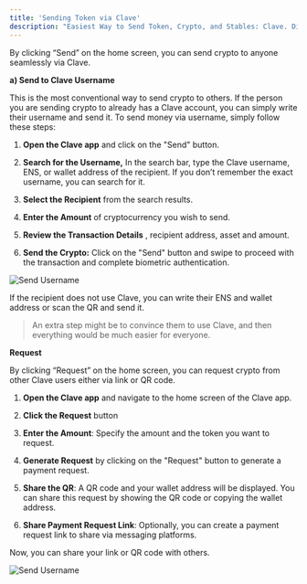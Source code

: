 ```yaml
---
title: 'Sending Token via Clave'
description: "Easiest Way to Send Token, Crypto, and Stables: Clave. Discover how effortlessly you can transfer funds with Clave's user-friendly features. Whether you're sending to a username, creating a magic link, or requesting crypto, Clave simplifies the process and ensures secure transactions. Follow our detailed guide to learn how to make the most of Clave's seamless money transfer capabilities."
---
```



By clicking “Send” on the home screen, you can send crypto to anyone seamlessly via Clave.

**a) Send to Clave Username**

This is the most conventional way to send crypto to others. If the person you are sending crypto to already has a Clave account, you can simply write their username and send it. To send money via username, simply follow these steps: 

1. **Open the Clave app** and click on the "Send" button.
2. **Search for the Username,** In the search bar, type the Clave username, ENS, or wallet address of the recipient. If you don’t remember the exact username, you can search for it.

3. **Select the Recipient** from the search results. 

4. **Enter the Amount** of cryptocurrency you wish to send.

5. **Review the Transaction Details** , recipient address, asset and amount.

6. **Send the Crypto:** Click on the "Send" button and swipe to proceed with the transaction and complete biometric authentication.

![Send Username](./images/sendtoken1.png)

If the recipient does not use Clave, you can write their ENS and wallet address or scan the QR and send it.

> An extra step might be to convince them to use Clave, and then everything would be much easier for everyone.
> 

**Request**

By clicking “Request” on the home screen, you can request crypto from other Clave users either via link or QR code.






1. **Open the Clave app** and navigate to the home screen of the Clave app.

2. **Click the Request** button

3. **Enter the Amount**: Specify the amount and the token you want to request.

4. **Generate Request** by clicking on the "Request" button to generate a payment request.

5. **Share the QR**: A QR code and your wallet address will be displayed. You can share this request by showing the QR code or copying the wallet address.


6. **Share Payment Request Link**: Optionally, you can create a payment request link to share via messaging platforms.


Now, you can share your link or QR code with others.

![Send Username](./images/sendtoken3.png)